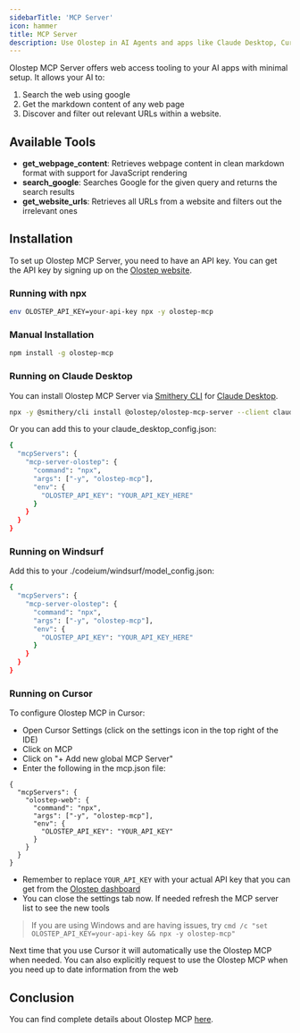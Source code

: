 ```yaml
---
sidebarTitle: 'MCP Server'
icon: hammer
title: MCP Server
description: Use Olostep in AI Agents and apps like Claude Desktop, Cursor, Windsurf etc
---
```


Olostep MCP Server offers web access tooling to your AI apps with minimal setup. It allows your AI to:
1. Search the web using google
2. Get the markdown content of any web page
3. Discover and filter out relevant URLs within a website.

## Available Tools

- **get_webpage_content**: Retrieves webpage content in clean markdown format with support for JavaScript rendering
- **search_google**: Searches Google for the given query and returns the search results
- **get_website_urls**: Retrieves all URLs from a website and filters out the irrelevant ones


## Installation
To set up Olostep MCP Server, you need to have an API key. You can get the API key by signing up on the [Olostep website](https://olostep.com/auth).

### Running with npx

```bash
env OLOSTEP_API_KEY=your-api-key npx -y olostep-mcp
```

### Manual Installation

```bash
npm install -g olostep-mcp
```

### Running on Claude Desktop

You can install Olostep MCP Server via [Smithery CLI](https://smithery.ai/server/@olostep/olostep-mcp-server) for [Claude Desktop](https://claude.ai/download).

```bash
npx -y @smithery/cli install @olostep/olostep-mcp-server --client claude
```

Or you can add this to your claude_desktop_config.json:

```bash
{
  "mcpServers": {
    "mcp-server-olostep": {
      "command": "npx",
      "args": ["-y", "olostep-mcp"],
      "env": {
        "OLOSTEP_API_KEY": "YOUR_API_KEY_HERE"
      }
    }
  }
}
```

### Running on Windsurf
Add this to your ./codeium/windsurf/model_config.json:

```bash
{
  "mcpServers": {
    "mcp-server-olostep": {
      "command": "npx",
      "args": ["-y", "olostep-mcp"],
      "env": {
        "OLOSTEP_API_KEY": "YOUR_API_KEY_HERE"
      }
    }
  }
}
```

### Running on Cursor
To configure Olostep MCP in Cursor:

- Open Cursor Settings (click on the settings icon in the top right of the IDE)
- Click on MCP
- Click on "+ Add new global MCP Server"
 - Enter the following in the mcp.json file:
```
{
  "mcpServers": {
    "olostep-web": {
      "command": "npx",
      "args": ["-y", "olostep-mcp"],
      "env": {
        "OLOSTEP_API_KEY": "YOUR_API_KEY"
      }
    }
  }
}
```
- Remember to replace `YOUR_API_KEY` with your actual API key that you can get from the [Olostep dashboard](https://www.olostep.com/dashboard)
- You can close the settings tab now. If needed refresh the MCP server list to see the new tools


> If you are using Windows and are having issues, try `cmd /c "set OLOSTEP_API_KEY=your-api-key && npx -y olostep-mcp"`

Next time that you use Cursor it will automatically use the Olostep MCP when needed. You can also explicitly request to use the Olostep MCP when you need up to date information from the web

## Conclusion

You can find complete details about Olostep MCP [here](https://github.com/olostep/olostep-mcp-server).